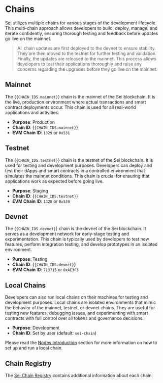 
# Chains

Sei utilizes multiple chains for various stages of the development lifecycle.
This multi-chain approach allows developers to build, deploy, manage, and
iterate confidently, ensuring thorough testing and feedback before updates go
live on the mainnet.

<Blockquote mt="lg">All chain updates are first deployed to the devnet to ensure stability. They are then moved to the testnet for further testing and validation. Finally, the updates are released to the mainnet. This process allows developers to test their applications thoroughly and raise any concerns regarding the upgrades before they go live on the mainnet.</Blockquote>

## Mainnet

The {<Code>{CHAIN_IDS.mainnet}</Code>} chain is the mainnet of the Sei
blockchain. It is the live, production environment where actual transactions and
smart contract deployments occur. This chain is used for all real-world
applications and activities.

- **Purpose**: Production
- **Chain ID**: {<Code>{CHAIN_IDS.mainnet}</Code>}
- **EVM Chain ID**: `1329` or `0x531`

## Testnet

The {<Code>{CHAIN_IDS.testnet}</Code>} chain is the testnet of the Sei
blockchain. It is used for testing and development purposes. Developers can
deploy and test their dApps and smart contracts in a controlled environment that
simulates the mainnet conditions. This chain is crucial for ensuring that
applications work as expected before going live.

- **Purpose**: Staging
- **Chain ID**: {<Code>{CHAIN_IDS.testnet}</Code>}
- **EVM Chain ID**: `1328` or `0x530`

## Devnet

The {<Code>{CHAIN_IDS.devnet}</Code>} chain is the devnet of the Sei blockchain.
It serves as a development network for early-stage testing and experimentation.
This chain is typically used by developers to test new features, perform
integration testing, and develop prototypes in an isolated environment.

- **Purpose**: Testing
- **Chain ID**: {<Code>{CHAIN_IDS.devnet}</Code>}
- **EVM Chain ID**: `713715` or `0xAE3F3`

## Local Chains

Developers can also run local chains on their machines for testing and
development purposes. Local chains are isolated environments that mimic the
behavior of the mainnet, testnet, or devnet chains. They are useful for testing
new features, debugging issues, and experimenting with smart contracts with full
control over all tokens and governance decisions.

- **Purpose**: Development
- **Chain ID**: Set by user (default: `sei-chain`)

Please read the [Nodes Introduction](node/getting-started) section for more
information on how to set up and run a local chain.

## Chain Registry

The [Sei Chain Registry](https://github.com/sei-protocol/chain-registry)
contains additional information about each chain.
